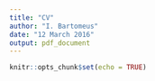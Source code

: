 ```yaml
---
title: "CV"
author: "I. Bartomeus"
date: "12 March 2016"
output: pdf_document
---
```


```r
knitr::opts_chunk$set(echo = TRUE)
```

